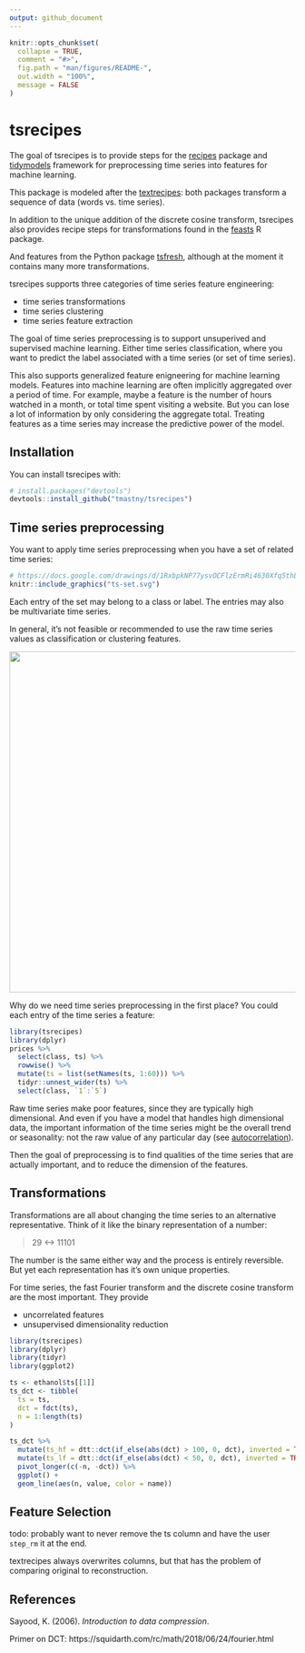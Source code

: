 ```yaml
---
output: github_document
---
```


<!-- README.md is generated from README.Rmd. Please edit that file -->

```r
knitr::opts_chunk$set(
  collapse = TRUE,
  comment = "#>",
  fig.path = "man/figures/README-",
  out.width = "100%",
  message = FALSE
)
```

# tsrecipes

<!-- badges: start -->
<!-- badges: end -->

The goal of tsrecipes is to provide steps for the [recipes](https://github.com/tidymodels/recipes/)
package and [tidymodels](https://www.tidymodels.org/) framework for preprocessing
time series into features for machine learning. 

This package is modeled after the [textrecipes](https://github.com/tidymodels/textrecipes):
both packages transform a sequence of data (words vs. time series).

In addition to the unique addition of the discrete cosine transform,
tsrecipes also provides recipe steps for transformations found in the
[feasts](https://feasts.tidyverts.org/) R package.

And features from the Python package [tsfresh](https://github.com/blue-yonder/tsfresh),
although at the moment it contains many more transformations. 


tsrecipes supports three categories of time series feature engineering:

* time series transformations
* time series clustering
* time series feature extraction 

The goal of time series preprocessing is to support unsuperived and supervised
machine learning. Either time series classification, where you want to predict
the label associated with a time series (or set of time series).

This also supports generalized feature enigneering for machine learning models.
Features into machine learning are often implicitly aggregated over 
a period of time. For example, maybe a feature is the number of hours watched in 
a month, or total time spent visiting a website. But you can lose a lot of
information by only considering the aggregate total. Treating features as a 
time series may increase the predictive power of the model.


## Installation

You can install tsrecipes with:

```r
# install.packages("devtools")
devtools::install_github("tmastny/tsrecipes")
```

## Time series preprocessing

You want to apply time series preprocessing when you have a set of related
time series:

```r
# https://docs.google.com/drawings/d/1RxbpkNP77ysvOCFlzErmRi4630Xfq5thLq3HsTLO6uk/edit
knitr::include_graphics("ts-set.svg")
```

Each entry of the set may belong to a class or label. The entries may also be
multivariate time series.



In general, it's not feasible or recommended to use the raw time series values
as classification or clustering features.

![](ts-set.svg){width=600px}


Why do we need time series preprocessing in the first place? 
You could each entry of the time series a feature:

```r
library(tsrecipes)
library(dplyr)
prices %>%
  select(class, ts) %>%
  rowwise() %>%
  mutate(ts = list(setNames(ts, 1:60))) %>%
  tidyr::unnest_wider(ts) %>%
  select(class, `1`:`5`)
```


Raw time series make poor features, since they are typically high dimensional. 
And even if you have a model that handles high dimensional data, 
the important information of the time series might be the overall trend 
or seasonality: not the raw value of any particular day (see [autocorrelation](https://otexts.com/fpp3/acf.html)).

Then the goal of preprocessing is to find qualities of the time series that are 
actually important, and to reduce the dimension of the features.

## Transformations

Transformations are all about changing the time series to an alternative 
representative. Think of it like the binary representation of a number:

> 29 <-> 11101

The number is the same either way and the process is entirely reversible. 
But yet each representation has it's own unique properties.

For time series, the fast Fourier transform and the discrete cosine transform
are the most important. They provide

* uncorrelated features
* unsupervised dimensionality reduction


```r
library(tsrecipes)
library(dplyr)
library(tidyr)
library(ggplot2)

ts <- ethanol$ts[[1]]
ts_dct <- tibble(
  ts = ts,
  dct = fdct(ts),
  n = 1:length(ts)
)

ts_dct %>%
  mutate(ts_hf = dtt::dct(if_else(abs(dct) > 100, 0, dct), inverted = TRUE)) %>%
  mutate(ts_lf = dtt::dct(if_else(abs(dct) < 50, 0, dct), inverted = TRUE)) %>%
  pivot_longer(c(-n, -dct)) %>%
  ggplot() +
  geom_line(aes(n, value, color = name))
```


## Feature Selection

todo: 
probably want to never remove the ts column and have the user `step_rm` it at the end.

textrecipes always overwrites columns, but that has the problem of comparing
original to reconstruction.


## References

Sayood, K. (2006). *Introduction to data compression*.

Primer on DCT: https://squidarth.com/rc/math/2018/06/24/fourier.html
